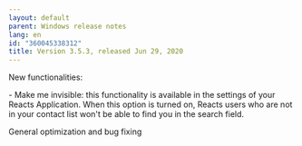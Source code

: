 ```yaml
---
layout: default
parent: Windows release notes
lang: en
id: "360045338312"
title: Version 3.5.3, released Jun 29, 2020
---
```

New functionalities:

  
\- Make me invisible: this functionality is available in the settings of your Reacts Application. When this option is turned on, Reacts users who are not in your contact list won't be able to find you in the search field.

  
General optimization and bug fixing


